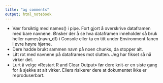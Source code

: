 ```yaml
---
title: "ag comments"
output: html_notebook
---
```


-   Vær forsiktig med names() i pipe. Fort gjort å overskrive dataframen med bare navnene. Ønsker der å se hva dataframen inneholder så bruk heller names(navn_df) i Console eller ta en titt under Environment fanen i øvre høyre hjørne.
-   Dere hadde brukt sammen navn på noen chunks, da stopper alt.
-   Litt rot med navnene på dataframes mot slutten. Jeg har fikset så nå virker det.
-   Lurt å velge «Restart R and Clear Output» før dere knit-er en siste gang for å sjekke at alt virker. Ellers risikerer dere at dokumentet ikke er reproduserbart.
